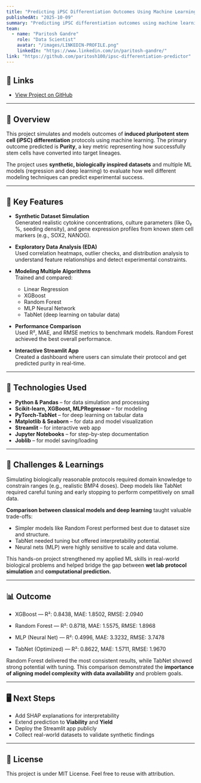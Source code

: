 ```yaml
---
title: "Predicting iPSC Differentiation Outcomes Using Machine Learning"
publishedAt: "2025-10-09"
summary: "Predicting iPSC differentiation outcomes using machine learning on synthetic biologically-inspired datasets. Built and compared multiple models (including Random Forest and TabNet) to forecast Purity, with an interactive Streamlit app for real-time protocol simulation."
team:
  - name: "Paritosh Gandre"
    role: "Data Scientist"
    avatar: "/images/LINKEDIN-PROFILE.png"
    linkedIn: "https://www.linkedin.com/in/paritosh-gandre/"
link: "https://github.com/paritosh100/ipsc-differentiation-predictor"
---
```


## 🔗 Links

- [View Project on GitHub](https://github.com/paritosh100/ipsc-differentiation-predictor)

---

## 🧬 Overview

This project simulates and models outcomes of **induced pluripotent stem cell (iPSC) differentiation** protocols using machine learning. The primary outcome predicted is **Purity**, a key metric representing how successfully stem cells have converted into target lineages.

The project uses **synthetic, biologically inspired datasets** and multiple ML models (regression and deep learning) to evaluate how well different modeling techniques can predict experimental success.

---

## 🔑 Key Features

- **Synthetic Dataset Simulation**  
  Generated realistic cytokine concentrations, culture parameters (like O₂ %, seeding density), and gene expression profiles from known stem cell markers (e.g., SOX2, NANOG).

- **Exploratory Data Analysis (EDA)**  
  Used correlation heatmaps, outlier checks, and distribution analysis to understand feature relationships and detect experimental constraints.

- **Modeling Multiple Algorithms**  
  Trained and compared:
  - Linear Regression
  - XGBoost
  - Random Forest
  - MLP Neural Network
  - TabNet (deep learning on tabular data)

- **Performance Comparison**  
  Used R², MAE, and RMSE metrics to benchmark models. Random Forest achieved the best overall performance.

- **Interactive Streamlit App**  
  Created a dashboard where users can simulate their protocol and get predicted purity in real-time.

---

## 🧪 Technologies Used

- **Python & Pandas** – for data simulation and processing  
- **Scikit-learn, XGBoost, MLPRegressor** – for modeling  
- **PyTorch-TabNet** – for deep learning on tabular data  
- **Matplotlib & Seaborn** – for data and model visualization  
- **Streamlit** – for interactive web app  
- **Jupyter Notebooks** – for step-by-step documentation  
- **Joblib** – for model saving/loading  

---

## 🧠 Challenges & Learnings

Simulating biologically reasonable protocols required domain knowledge to constrain ranges (e.g., realistic BMP4 doses). Deep models like TabNet required careful tuning and early stopping to perform competitively on small data.

**Comparison between classical models and deep learning** taught valuable trade-offs:
- Simpler models like Random Forest performed best due to dataset size and structure.
- TabNet needed tuning but offered interpretability potential.
- Neural nets (MLP) were highly sensitive to scale and data volume.

This hands-on project strengthened my applied ML skills in real-world biological problems and helped bridge the gap between **wet lab protocol simulation** and **computational prediction.**

---

## 📊 Outcome

- XGBoost — R²: 0.8438, MAE: 1.8502, RMSE: 2.0940

- Random Forest — R²: 0.8718, MAE: 1.5575, RMSE: 1.8968

- MLP (Neural Net) — R²: 0.4996, MAE: 3.3232, RMSE: 3.7478

- TabNet (Optimized) — R²: 0.8622, MAE: 1.5711, RMSE: 1.9670

Random Forest delivered the most consistent results, while TabNet showed strong potential with tuning. This comparison demonstrated the **importance of aligning model complexity with data availability** and problem goals.

---

## 🖥️ Next Steps

- Add SHAP explanations for interpretability
- Extend prediction to **Viability** and **Yield**
- Deploy the Streamlit app publicly
- Collect real-world datasets to validate synthetic findings

---

## 📜 License

This project is under MIT License. Feel free to reuse with attribution.
